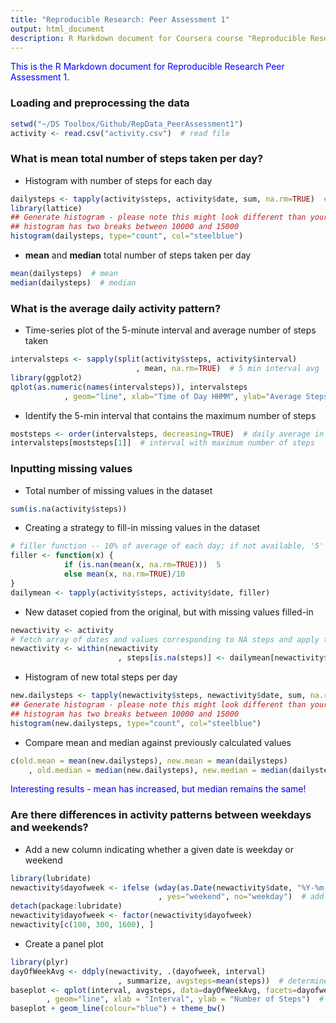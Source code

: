 ```yaml
---
title: "Reproducible Research: Peer Assessment 1"
output: html_document
description: R Markdown document for Coursera course "Reproducible Research", Peer Assessment 1
---
```


<span style="color:blue">
This is the R Markdown document for Reproducible Research Peer Assessment 1.
</span>

### Loading and preprocessing the data
```r
setwd("~/DS Toolbox/Github/RepData_PeerAssessment1")
activity <- read.csv("activity.csv")  # read file
```

### What is mean total number of steps taken per day?
- Histogram with number of steps for each day
```r
dailysteps <- tapply(activity$steps, activity$date, sum, na.rm=TRUE)  # calculate daily steps
library(lattice)
## Generate histogram - please note this might look different than your output because my
## histogram has two breaks between 10000 and 15000
histogram(dailysteps, type="count", col="steelblue")
```

- **mean** and **median** total number of steps taken per day
```r
mean(dailysteps)  # mean
median(dailysteps)  # median
```

### What is the average daily activity pattern?
- Time-series plot of the 5-minute interval and average number of steps taken
```r
intervalsteps <- sapply(split(activity$steps, activity$interval)
                            , mean, na.rm=TRUE)  # 5 min interval avg
library(ggplot2)
qplot(as.numeric(names(intervalsteps)), intervalsteps
            , geom="line", xlab="Time of Day HHMM", ylab="Average Steps")  # generate plot
```

- Identify the 5-min interval that contains the maximum number of steps
```r
moststeps <- order(intervalsteps, decreasing=TRUE)  # daily average in decreasing order
intervalsteps[moststeps[1]]  # interval with maximum number of steps
```

### Inputting missing values
- Total number of missing values in the dataset
```r
sum(is.na(activity$steps))
```
- Creating a strategy to fill-in missing values in the dataset
```r
# filler function -- 10% of average of each day; if not available, '5'
filler <- function(x) {
            if (is.nan(mean(x, na.rm=TRUE)))  5
            else mean(x, na.rm=TRUE)/10
}
dailymean <- tapply(activity$steps, activity$date, filler)
```
- New dataset copied from the original, but with missing values filled-in
```r
newactivity <- activity
# fetch array of dates and values corresponding to NA steps and apply to missing values
newactivity <- within(newactivity
                        , steps[is.na(steps)] <- dailymean[newactivity$date[is.na(newactivity$steps)]])
```

* Histogram of new total steps per day
```r
new.dailysteps <- tapply(newactivity$steps, newactivity$date, sum, na.rm=TRUE)  # calculate daily steps
## Generate histogram - please note this might look different than your output because my
## histogram has two breaks between 10000 and 15000
histogram(new.dailysteps, type="count", col="steelblue")
```

* Compare mean and median against previously calculated values

```r
c(old.mean = mean(new.dailysteps), new.mean = mean(dailysteps)
    , old.median = median(new.dailysteps), new.median = median(dailysteps))
```

<span style="color:blue">
Interesting results - mean has increased, but median remains the same!
</span>

### Are there differences in activity patterns between weekdays and weekends?
- Add a new column indicating whether a given date is weekday or weekend
```r
library(lubridate)
newactivity$dayofweek <- ifelse (wday(as.Date(newactivity$date, "%Y-%m-%d")) %in% c(1, 7)
                                 , yes="weekend", no="weekday")  # add new column day of week
detach(package:lubridate)
newactivity$dayofweek <- factor(newactivity$dayofweek)
newactivity[c(100, 300, 1600), ]
```
- Create a panel plot
```r
library(plyr)
dayOfWeekAvg <- ddply(newactivity, .(dayofweek, interval)
                        , summarize, avgsteps=mean(steps))  # determine if a date is weekday or weekend
baseplot <- qplot(interval, avgsteps, data=dayOfWeekAvg, facets=dayofweek ~ .
        , geom="line", xlab = "Interval", ylab = "Number of Steps")  # create plot elements
baseplot + geom_line(colour="blue") + theme_bw()
```